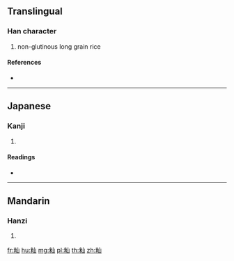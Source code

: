 {{character info/new}}
{{also|秈}}
==Translingual==

===Han character===
{{Han char|rn=119|rad=米|as=03|sn=9|four=|canj=FDU}}

# non-glutinous long grain rice

====References====
* {{Han ref|kx=0907.040|dkj=26849|dj=1332.150|hdz=53142.010|uh=7C7C|ud=31868}}

----

==Japanese==

===Kanji===
{{ja-kanji|grade=|rs=米03}}

# {{defn|lang=ja|sort=米03}}

====Readings====
* {{ja-readings|on=[[せん]] (sen)|kun=[[うるち]] (uruchi)|nanori=}}

----

==Mandarin==

===Hanzi===
{{cmn-hanzi|tra=秈|pin=[[xiān]] ([[xian1]])|wg=hsien<sup>1</sup>}}

# {{defn|lang=cmn|sort=米03}}

[[fr:籼]]
[[hu:籼]]
[[mg:籼]]
[[pl:籼]]
[[th:籼]]
[[zh:籼]]